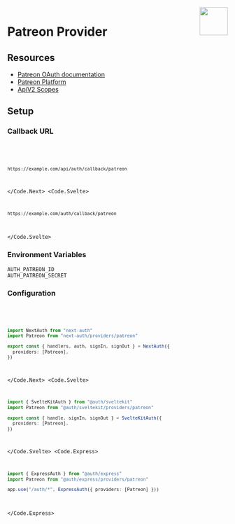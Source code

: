 
<img align="right" src="/img/providers/patreon.svg" height="64" width="64" />

# Patreon Provider

## Resources

- [Patreon OAuth documentation](https://docs.patreon.com/#apiv2-oauth)
- [Patreon Platform](https://www.patreon.com/portal/registration/register-clients)
- [ApiV2 Scopes](https://docs.patreon.com/#scopes)

## Setup

### Callback URL

<Code>
  <Code.Next>

```bash
https://example.com/api/auth/callback/patreon
```

  </Code.Next>
  <Code.Svelte>

```bash
https://example.com/auth/callback/patreon
```

  </Code.Svelte>
</Code>

### Environment Variables

```
AUTH_PATREON_ID
AUTH_PATREON_SECRET
```

### Configuration

<Code>
  <Code.Next>

```ts filename="/auth.ts"
import NextAuth from "next-auth"
import Patreon from "next-auth/providers/patreon"

export const { handlers, auth, signIn, signOut } = NextAuth({
  providers: [Patreon],
})
```

  </Code.Next>
  <Code.Svelte>

```ts filename="/src/auth.ts"
import { SvelteKitAuth } from "@auth/sveltekit"
import Patreon from "@auth/sveltekit/providers/patreon"

export const { handle, signIn, signOut } = SvelteKitAuth({
  providers: [Patreon],
})
```

  </Code.Svelte>
  <Code.Express>

```ts filename="/src/app.ts"
import { ExpressAuth } from "@auth/express"
import Patreon from "@auth/express/providers/patreon"

app.use("/auth/*", ExpressAuth({ providers: [Patreon] }))
```

  </Code.Express>
</Code>

